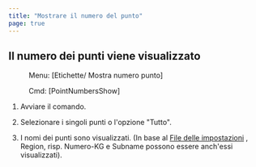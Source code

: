 ```yaml
---
title: "Mostrare il numero del punto"
page: true
---
```

## Il numero dei punti viene visualizzato
 <Menu> Menu: [Etichette/ Mostra numero punto] </Menu> 
 <Menu> Cmd: [PointNumbersShow] </Menu> 


1. Avviare il comando.

2. Selezionare i singoli punti o l&#39;opzione &quot;Tutto&quot;.

3. I nomi dei punti sono visualizzati.  (In base al 
[File delle impostazioni](../datei/datei-einstellungen)
, Region, risp. Numero-KG e Subname possono essere anch&#39;essi visualizzati).



